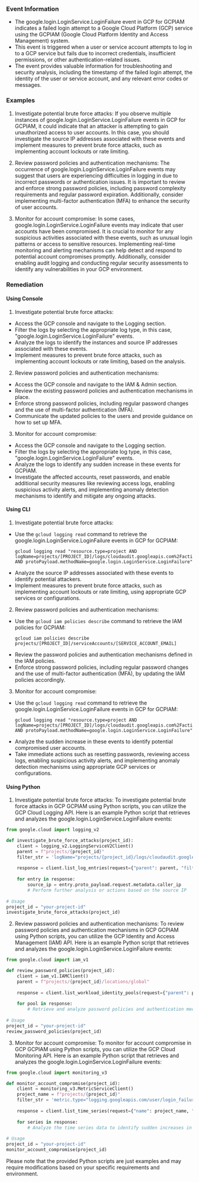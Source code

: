 
### Event Information

- The google.login.LoginService.LoginFailure event in GCP for GCPIAM indicates a failed login attempt to a Google Cloud Platform (GCP) service using the GCPIAM (Google Cloud Platform Identity and Access Management) system.
- This event is triggered when a user or service account attempts to log in to a GCP service but fails due to incorrect credentials, insufficient permissions, or other authentication-related issues.
- The event provides valuable information for troubleshooting and security analysis, including the timestamp of the failed login attempt, the identity of the user or service account, and any relevant error codes or messages.


### Examples

1. Investigate potential brute force attacks: If you observe multiple instances of google.login.LoginService.LoginFailure events in GCP for GCPIAM, it could indicate that an attacker is attempting to gain unauthorized access to user accounts. In this case, you should investigate the source IP addresses associated with these events and implement measures to prevent brute force attacks, such as implementing account lockouts or rate limiting.

2. Review password policies and authentication mechanisms: The occurrence of google.login.LoginService.LoginFailure events may suggest that users are experiencing difficulties in logging in due to incorrect passwords or authentication issues. It is important to review and enforce strong password policies, including password complexity requirements and regular password expiration. Additionally, consider implementing multi-factor authentication (MFA) to enhance the security of user accounts.

3. Monitor for account compromise: In some cases, google.login.LoginService.LoginFailure events may indicate that user accounts have been compromised. It is crucial to monitor for any suspicious activities associated with these events, such as unusual login patterns or access to sensitive resources. Implementing real-time monitoring and alerting mechanisms can help detect and respond to potential account compromises promptly. Additionally, consider enabling audit logging and conducting regular security assessments to identify any vulnerabilities in your GCP environment.

### Remediation

#### Using Console

1. Investigate potential brute force attacks:
- Access the GCP console and navigate to the Logging section.
- Filter the logs by selecting the appropriate log type, in this case, "google.login.LoginService.LoginFailure" events.
- Analyze the logs to identify the instances and source IP addresses associated with these events.
- Implement measures to prevent brute force attacks, such as implementing account lockouts or rate limiting, based on the analysis.

2. Review password policies and authentication mechanisms:
- Access the GCP console and navigate to the IAM & Admin section.
- Review the existing password policies and authentication mechanisms in place.
- Enforce strong password policies, including regular password changes and the use of multi-factor authentication (MFA).
- Communicate the updated policies to the users and provide guidance on how to set up MFA.

3. Monitor for account compromise:
- Access the GCP console and navigate to the Logging section.
- Filter the logs by selecting the appropriate log type, in this case, "google.login.LoginService.LoginFailure" events.
- Analyze the logs to identify any sudden increase in these events for GCPIAM.
- Investigate the affected accounts, reset passwords, and enable additional security measures like reviewing access logs, enabling suspicious activity alerts, and implementing anomaly detection mechanisms to identify and mitigate any ongoing attacks.

#### Using CLI

1. Investigate potential brute force attacks:
- Use the `gcloud logging read` command to retrieve the google.login.LoginService.LoginFailure events in GCP for GCPIAM: 
  ```
  gcloud logging read "resource.type=project AND logName=projects/[PROJECT_ID]/logs/cloudaudit.googleapis.com%2Factivity AND protoPayload.methodName=google.login.LoginService.LoginFailure"
  ```
- Analyze the source IP addresses associated with these events to identify potential attackers.
- Implement measures to prevent brute force attacks, such as implementing account lockouts or rate limiting, using appropriate GCP services or configurations.

2. Review password policies and authentication mechanisms:
- Use the `gcloud iam policies describe` command to retrieve the IAM policies for GCPIAM:
  ```
  gcloud iam policies describe projects/[PROJECT_ID]/serviceAccounts/[SERVICE_ACCOUNT_EMAIL]
  ```
- Review the password policies and authentication mechanisms defined in the IAM policies.
- Enforce strong password policies, including regular password changes and the use of multi-factor authentication (MFA), by updating the IAM policies accordingly.

3. Monitor for account compromise:
- Use the `gcloud logging read` command to retrieve the google.login.LoginService.LoginFailure events in GCP for GCPIAM:
  ```
  gcloud logging read "resource.type=project AND logName=projects/[PROJECT_ID]/logs/cloudaudit.googleapis.com%2Factivity AND protoPayload.methodName=google.login.LoginService.LoginFailure"
  ```
- Analyze the sudden increase in these events to identify potential compromised user accounts.
- Take immediate actions such as resetting passwords, reviewing access logs, enabling suspicious activity alerts, and implementing anomaly detection mechanisms using appropriate GCP services or configurations.

#### Using Python

1. Investigate potential brute force attacks:
To investigate potential brute force attacks in GCP GCPIAM using Python scripts, you can utilize the GCP Cloud Logging API. Here is an example Python script that retrieves and analyzes the google.login.LoginService.LoginFailure events:

```python
from google.cloud import logging_v2

def investigate_brute_force_attacks(project_id):
    client = logging_v2.LoggingServiceV2Client()
    parent = f"projects/{project_id}"
    filter_str = 'logName="projects/{project_id}/logs/cloudaudit.googleapis.com%2Factivity" AND protoPayload.methodName="google.login.LoginService.LoginFailure"'
    
    response = client.list_log_entries(request={"parent": parent, "filter": filter_str})
    
    for entry in response:
        source_ip = entry.proto_payload.request.metadata.caller_ip
        # Perform further analysis or actions based on the source IP
        
# Usage
project_id = "your-project-id"
investigate_brute_force_attacks(project_id)
```

2. Review password policies and authentication mechanisms:
To review password policies and authentication mechanisms in GCP GCPIAM using Python scripts, you can utilize the GCP Identity and Access Management (IAM) API. Here is an example Python script that retrieves and analyzes the google.login.LoginService.LoginFailure events:

```python
from google.cloud import iam_v1

def review_password_policies(project_id):
    client = iam_v1.IAMClient()
    parent = f"projects/{project_id}/locations/global"
    
    response = client.list_workload_identity_pools(request={"parent": parent})
    
    for pool in response:
        # Retrieve and analyze password policies and authentication mechanisms for each pool
        
# Usage
project_id = "your-project-id"
review_password_policies(project_id)
```

3. Monitor for account compromise:
To monitor for account compromise in GCP GCPIAM using Python scripts, you can utilize the GCP Cloud Monitoring API. Here is an example Python script that retrieves and analyzes the google.login.LoginService.LoginFailure events:

```python
from google.cloud import monitoring_v3

def monitor_account_compromise(project_id):
    client = monitoring_v3.MetricServiceClient()
    project_name = f"projects/{project_id}"
    filter_str = 'metric.type="logging.googleapis.com/user/login_failure_count" AND resource.type="gce_instance"'
    
    response = client.list_time_series(request={"name": project_name, "filter": filter_str})
    
    for series in response:
        # Analyze the time series data to identify sudden increases in login failure events
        
# Usage
project_id = "your-project-id"
monitor_account_compromise(project_id)
```

Please note that the provided Python scripts are just examples and may require modifications based on your specific requirements and environment.

